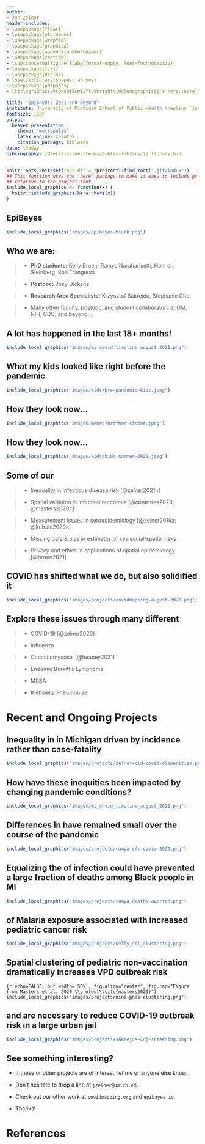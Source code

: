 ```yaml
---
author:
- Jon Zelner
header-includes:
- \usepackage{float}
- \usepackage{etaremune}
- \usepackage{wrapfig}
- \usepackage{graphicx}
- \usepackage{appendixnumberbeamer}
- \usepackage{caption}
- \captionsetup[figure]{labelformat=empty, font=footnotesize}
- \usepackage{tikz}
- \usepackage{xcolor}
- \usetikzlibrary{shapes, arrows}
- \usepackage{pdfpages}
- \titlegraphic{\vspace{5cm}\flushright\includegraphics{`r here::here("assets/epibayeslogo.png")`}}

title: "EpiBayes: 2021 and Beyond"
institute: University of Michigan School of Public Health \newline `jzelner@umich.edu` \newline `epibayes.io`
fontsize: 12pt
output: 
  beamer_presentation:
    theme: "metropolis"
    latex_engine: xelatex
    citation_package: biblatex
date: \today
bibliography: /Users/jzelner/repos/bibtex-library/jz_library.bib
---
```



```r
knitr::opts_knit$set(root.dir = rprojroot::find_root(".git/index"))
## This function uses the `here` package to make it easy to include graphics in a directory
## relative to the project root
include_local_graphics <- function(x) {
  knitr::include_graphics(here::here(x))
}

```

## EpiBayes

```r
include_local_graphics("images/epibayes-blurb.png")
```

## Who we are:

>- **PhD students:** Kelly Broen, Ramya Naraharisetti, Hannah Steinberg, Rob Trangucci

>- **Postdoc:** Joey Dickens

>- **Research Area Specialists:** Krzysztof Sakrejda, Stephanie Choi

>- Many other faculty, postdoc, and student collaborators at UM, NIH, CDC, and beyond...

## A lot has happened in the last 18+ months!

```r
include_local_graphics("images/mi_covid_timeline_august_2021.png")
```


## What my kids looked like right before the pandemic
```r
include_local_graphics("images/kids/pre-pandemic-kids.jpeg")
```

## How they look now...

```r
include_local_graphics("images/memes/brother-sister.jpeg")
```

## How they look now...

```r
include_local_graphics("images/kids/kids-summer-2021.jpeg")
```


## Some of our \alert{big themes}

>- Inequality in infectious disease risk [@zelner2021h]

>- Spatial variation in infection outcomes [@contreras2020; @masters2020c]

>- Measurement issues in seroepidemiology [@zelner2019a; @kubale2020a]

>- Missing data & bias in estimates of key social/spatial risks 

>- Privacy and ethics in applications of spatial epidemiology [@broen2021]

## COVID has shifted what we do, but also solidified it

```r
include_local_graphics("images/projects/covidmapping-august-2021.png")
```

## Explore these issues through many different \alert{disease systems}

>- COVID-19 [@zelner2020]

>- Influenza

>- Coccidiomycosis [@heaney2021]

>- Endemic Burkitt's Lymphoma

>- MRSA

>- Klebsiella Pneumoniae

# Recent and Ongoing Projects

## Inequality in \alert{COVID-19 mortality} in Michigan driven by incidence rather than case-fatality

```r
include_local_graphics("images/projects/zelner-cid-covid-disparities.png")
```

## How have these inequities been impacted by changing pandemic conditions?

```r
include_local_graphics("images/mi_covid_timeline_august_2021.png")
```

## Differences in \alert{case-fatality} have remained small over the course of the pandemic

```r
include_local_graphics("images/projects/ramya-cfr-covid-2020.png")
```

## Equalizing the \alert{pacing} of infection could have prevented a large fraction of deaths among Black people in MI

```r
include_local_graphics("images/projects/ramya-deaths-averted.png")
```

## \alert{Local intensity} of Malaria exposure associated with increased pediatric cancer risk

```r
include_local_graphics("images/projects/kelly_ebl_clustering.png")
```

## Spatial clustering of pediatric non-vaccination dramatically increases VPD outbreak risk

```{r echo=FALSE, out.width='50%', fig.align="center", fig.cap="Figure from Masters et al. 2020 \\protect\\cite{masters2020}"}
include_local_graphics("images/projects/nina-pnas-clustering.png")
```

## \alert{Layered screening} and \alert{intake cohorting} are necessary to reduce COVID-19 outbreak risk in a large urban jail

```r
include_local_graphics("images/projects/sakrejda-ccj-screening.png")
```

## See something interesting?

- If these or other projects are of interest, let me or anyone else know!

- Don't hesitate to drop a line at `jzelner@umich.edu`

- Check out our other work at `covidmapping.org` and `epibayes.io`

- Thanks!


# References
